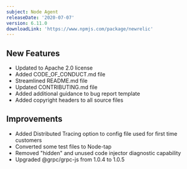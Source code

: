 ```yaml
---
subject: Node Agent
releaseDate: '2020-07-07'
version: 6.11.0
downloadLink: 'https://www.npmjs.com/package/newrelic'
---
```


## New Features

* Updated to Apache 2.0 license
* Added CODE_OF_CONDUCT.md file
* Streamlined README.md file
* Updated CONTRIBUTING.md file
* Added additional guidance to bug report template
* Added copyright headers to all source files

## Improvements

* Added Distributed Tracing option to config file used for first time customers
* Converted some test files to Node-tap
* Removed "hidden" and unused code injector diagnostic capability
* Upgraded @grpc/grpc-js from 1.0.4 to 1.0.5
